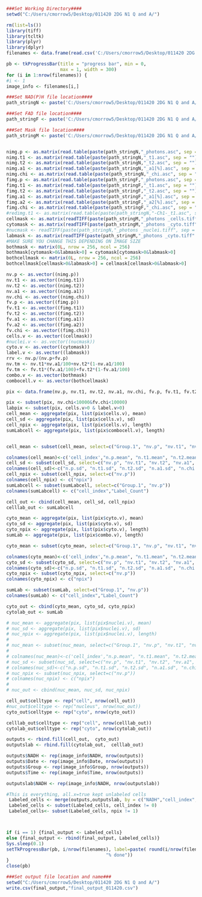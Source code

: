 

```{r}
###Set Working Directory####
setwd("C:/Users/cmorrow5/Desktop/011420 2DG N1 Q and A/")

rm(list=ls())
library(tiff)
library(tcltk)
library(plyr)
library(dplyr)
filenames <- data.frame(read.csv('C:/Users/cmorrow5/Desktop/011420 2DG N1 Q and A/test_key.csv'))

pb <- tkProgressBar(title = "progress bar", min = 0,
                    max = 1, width = 300)
for (i in 1:nrow(filenames)) {
#i <- 1
image_info <- filenames[i,]

###Set NAD(P)H file location####
path_stringN <- paste('C:/Users/cmorrow5/Desktop/011420 2DG N1 Q and A/', image_info$Folder, '/',image_info$NADH, sep = "")

###Set FAD file location####
path_stringF <- paste('C:/Users/cmorrow5/Desktop/011420 2DG N1 Q and A/', image_info$Folder, '/',image_info$FAD, sep = "")

###Set Mask file location####
path_stringM <- paste('C:/Users/cmorrow5/Desktop/011420 2DG N1 Q and A/Masks/',image_info$NADH, sep = "")


nimg.p <- as.matrix(read.table(paste(path_stringN,"_photons.asc", sep = ""), header=FALSE))
nimg.t1 <- as.matrix(read.table(paste(path_stringN,"_t1.asc", sep = ""), header=FALSE))
nimg.t2 <- as.matrix(read.table(paste(path_stringN,"_t2.asc", sep = ""), header=FALSE))
nimg.a1 <- as.matrix(read.table(paste(path_stringN,"_a1[%].asc", sep = ""), header=FALSE))
nimg.chi <- as.matrix(read.table(paste(path_stringN,"_chi.asc", sep = ""), header=FALSE))
fimg.p <- as.matrix(read.table(paste(path_stringF,"_photons.asc", sep = ""), header=FALSE))
fimg.t1 <- as.matrix(read.table(paste(path_stringF,"_t1.asc", sep = ""), header=FALSE))
fimg.t2 <- as.matrix(read.table(paste(path_stringF,"_t2.asc", sep = ""), header=FALSE))
fimg.a1 <- as.matrix(read.table(paste(path_stringF,"_a1[%].asc", sep = ""), header=FALSE))
fimg.a2 <- as.matrix(read.table(paste(path_stringF,"_a2[%].asc", sep = ""), header=FALSE))
fimg.chi <- as.matrix(read.table(paste(path_stringF,"_chi.asc", sep = ""), header=FALSE))
#redimg.t1 <- as.matrix(read.table(paste(path_stringN,"-Ch1-_t1.asc", sep = ""), header=FALSE))
cellmask <- as.matrix(readTIFF(paste(path_stringM,"_photons _cells.tiff", sep = ""), as.is = TRUE))
cytomask <- as.matrix(readTIFF(paste(path_stringM,"_photons _cyto.tiff", sep = ""), as.is = TRUE))
#nucmask <- readTIFF(paste(path_stringN,"_photons _nuclei.tiff", sep = ""), as.is = TRUE)
labmask <- as.matrix(readTIFF(paste(path_stringM,"_photons _cyto.tiff" , sep = ""), as.is = TRUE))
#MAKE SURE YOU CHANGE THIS DEPENDING ON IMAGE SIZE
bothmask <- matrix(0L, nrow = 256, ncol = 256)
bothmask[cytomask>0&labmask>0] = cytomask[cytomask>0&labmask>0]
bothcellmask <- matrix(0L, nrow = 256, ncol = 256)
bothcellmask[cellmask>0&labmask>0] = cellmask[cellmask>0&labmask>0]

nv.p <- as.vector((nimg.p))
nv.t1 <- as.vector((nimg.t1))
nv.t2 <- as.vector((nimg.t2))
nv.a1 <- as.vector((nimg.a1))
nv.chi <- as.vector((nimg.chi))
fv.p <- as.vector((fimg.p))
fv.t1 <- as.vector((fimg.t1))
fv.t2 <- as.vector((fimg.t2))
fv.a1 <- as.vector((fimg.a1))
fv.a2 <- as.vector((fimg.a2))
fv.chi <- as.vector((fimg.chi))
cells.v <- as.vector((cellmask))
#nuclei.v <- as.vector((nucmask))
cyto.v <- as.vector((cytomask))
label.v <- as.vector((labmask))
rrv <- nv.p/(nv.p+fv.p)
nv.tm <- nv.t1*nv.a1/100+nv.t2*(1-nv.a1/100)
fv.tm <- fv.t1*(fv.a1/100)+fv.t2*(1-fv.a1/100)
combo.v <- as.vector(bothmask)
combocell.v <- as.vector(bothcellmask)

pix <- data.frame(nv.p, nv.t1, nv.t2, nv.a1, nv.chi, fv.p, fv.t1, fv.t2, fv.a1, fv.a2, fv.chi, fv.p, fv.a1,  rrv, nv.tm, fv.tm,  cells.v, cyto.v,  label.v, combo.v,combocell.v)

pix <- subset(pix, nv.chi<10000&fv.chi<10000)
labpix <- subset(pix, cells.v>0 & label.v>0)
cell_mean <- aggregate(pix, list(pix$cells.v), mean)
cell_sd <- aggregate(pix, list(pix$cells.v), sd)
cell_npix <- aggregate(pix, list(pix$cells.v), length)
sumLabcell <- aggregate(pix, list(pix$combocell.v), length)


cell_mean <- subset(cell_mean, select=c("Group.1", "nv.p", "nv.t1", "nv.t2", "nv.a1", "nv.chi", "fv.p", "fv.t1", "fv.t2", "fv.a1", "fv.a2", "fv.chi", "fv.p", "fv.a1", "rrv", "nv.tm", "fv.tm"))

colnames(cell_mean)<-c('cell_index',"n.p.mean", "n.t1.mean", "n.t2.mean", "n.a1.mean", "n.chi.mean", "f.p.mean", "f.t1.mean", "f.t2.mean", "f.a1.mean", "f.a2.mean", "f.chi.mean", "f.p.mean", "f.a1.mean", "rr.mean", "n.tm.mean", "f.tm.mean")
cell_sd <- subset(cell_sd, select=c("nv.p", "nv.t1", "nv.t2", "nv.a1", "nv.chi", "fv.p", "fv.t1", "fv.t2", "fv.a1", "fv.a2", "fv.chi", "fv.p", "fv.a1", "rrv", "nv.tm", "fv.tm"))
colnames(cell_sd)<-c("n.p.sd", "n.t1.sd", "n.t2.sd", "n.a1.sd", "n.chi.sd", "f.p.sd", "f.t1.sd", "f.t2.sd", "f.a1.sd", "f.a2.sd", "f.chi.sd", "f.p.sd", "f.a1.sd", "rr.sd", "n.tm.sd", "f.tm.sd")
cell_npix <- subset(cell_npix, select=c("nv.p"))
colnames(cell_npix) <- c("npix")
sumLabcell <- subset(sumLabcell, select=c("Group.1", "nv.p"))
colnames(sumLabcell) <- c("cell_index","Label_Count")

cell_out <- cbind(cell_mean, cell_sd, cell_npix)
celllab_out <- sumLabcell

cyto_mean <- aggregate(pix, list(pix$cyto.v), mean)
cyto_sd <- aggregate(pix, list(pix$cyto.v), sd)
cyto_npix <- aggregate(pix, list(pix$cyto.v), length)
sumLab <- aggregate(pix, list(pix$combo.v), length)

cyto_mean <- subset(cyto_mean, select=c("Group.1", "nv.p", "nv.t1", "nv.t2", "nv.a1", "nv.chi", "fv.p", "fv.t1", "fv.t2", "fv.a1", "fv.a2", "fv.chi", "fv.p", "fv.a1", "rrv", "nv.tm", "fv.tm"))

colnames(cyto_mean)<-c('cell_index',"n.p.mean", "n.t1.mean", "n.t2.mean", "n.a1.mean", "n.chi.mean", "f.p.mean", "f.t1.mean", "f.t2.mean", "f.a1.mean", "f.a2.mean", "f.chi.mean", "f.p.mean", "f.a1.mean", "rr.mean", "n.tm.mean", "f.tm.mean")
cyto_sd <- subset(cyto_sd, select=c("nv.p", "nv.t1", "nv.t2", "nv.a1", "nv.chi", "fv.p", "fv.t1", "fv.t2", "fv.a1", "fv.a2", "fv.chi", "fv.p", "fv.a1", "rrv", "nv.tm", "fv.tm"))
colnames(cyto_sd)<-c("n.p.sd", "n.t1.sd", "n.t2.sd", "n.a1.sd", "n.chi.sd", "f.p.sd", "f.t1.sd", "f.t2.sd", "f.a1.sd", "f.a2.sd", "f.chi.sd", "f.p.sd", "f.a1.sd", "rr.sd", "n.tm.sd", "f.tm.sd")
cyto_npix <- subset(cyto_npix, select=c("nv.p"))
colnames(cyto_npix) <- c("npix")

sumLab <- subset(sumLab, select=c("Group.1", "nv.p"))
colnames(sumLab) <- c("cell_index","Label_Count")

cyto_out <- cbind(cyto_mean, cyto_sd, cyto_npix)
cytolab_out <- sumLab

# nuc_mean <- aggregate(pix, list(pix$nuclei.v), mean)
# nuc_sd <- aggregate(pix, list(pix$nuclei.v), sd)
# nuc_npix <- aggregate(pix, list(pix$nuclei.v), length)
# 
# nuc_mean <- subset(nuc_mean, select=c("Group.1", "nv.p", "nv.t1", "nv.t2", "nv.a1", "nv.chi", "fv.p", "fv.t1", "fv.t2", "fv.a1", "fv.a2", "fv.chi", "fv.p", "fv.a1", "rrv", "nv.tm", "fv.tm"))
# 
# colnames(nuc_mean)<-c('cell_index',"n.p.mean", "n.t1.mean", "n.t2.mean", "n.a1.mean", "n.chi.mean", "f.p.mean", "f.t1.mean", "f.t2.mean", "f.a1.mean", "f.a2.mean", "f.chi.mean", "f.p.mean", "f.a1.mean", "rr.mean", "n.tm.mean", "f.tm.mean")
# nuc_sd <- subset(nuc_sd, select=c("nv.p", "nv.t1", "nv.t2", "nv.a1", "nv.chi", "fv.p", "fv.t1", "fv.t2", "fv.a1", "fv.a2", "fv.chi", "fv.p", "fv.a1", "rrv", "nv.tm", "fv.tm"))
# colnames(nuc_sd)<-c("n.p.sd", "n.t1.sd", "n.t2.sd", "n.a1.sd", "n.chi.sd", "f.p.sd", "f.t1.sd", "f.t2.sd", "f.a1.sd", "f.a2.sd", "f.chi.sd", "f.p.sd", "f.a1.sd", "rr.sd", "n.tm.sd", "f.tm.sd")
# nuc_npix <- subset(nuc_npix, select=c("nv.p"))
# colnames(nuc_npix) <- c("npix")
# 
# nuc_out <- cbind(nuc_mean, nuc_sd, nuc_npix)

cell_out$celltype <- rep("cell", nrow(cell_out))
#nuc_out$celltype <- rep("nucleus", nrow(nuc_out))
cyto_out$celltype <- rep("cyto", nrow(cyto_out))

celllab_out$celltype <- rep("cell", nrow(celllab_out))
cytolab_out$celltype <- rep("cyto", nrow(cytolab_out))

outputs <- rbind.fill(cell_out,  cyto_out)
outputslab <- rbind.fill(cytolab_out,  celllab_out)

outputs$NADH <- rep(image_info$NADH, nrow(outputs))
outputs$Date <- rep(image_info$Date, nrow(outputs))
outputs$Group <- rep(image_info$Group, nrow(outputs))
outputs$Time <- rep(image_info$Time, nrow(outputs))

outputslab$NADH <- rep(image_info$NADH, nrow(outputslab))

#This is everything, all.x=true kept unlabeled cells
 Labeled_cells <- merge(outputs,outputslab, by = c("NADH","cell_index","celltype"), all.x=TRUE)
 Labeled_cells <- subset(Labeled_cells, cell_index != 0)
 Labeled_cells<- subset(Labeled_cells, npix != 1)



if (i == 1) {final_output <- Labeled_cells}
else {final_output <- rbind(final_output, Labeled_cells)}
Sys.sleep(0.1)
setTkProgressBar(pb, i/nrow(filenames), label=paste( round(i/nrow(filenames)*100, 0),
                                     "% done"))
}
close(pb)

###Set output file location and name###
setwd("C:/Users/cmorrow5/Desktop/011420 2DG N1 Q and A/")
write.csv(final_output,"final_output_011420.csv")


```

